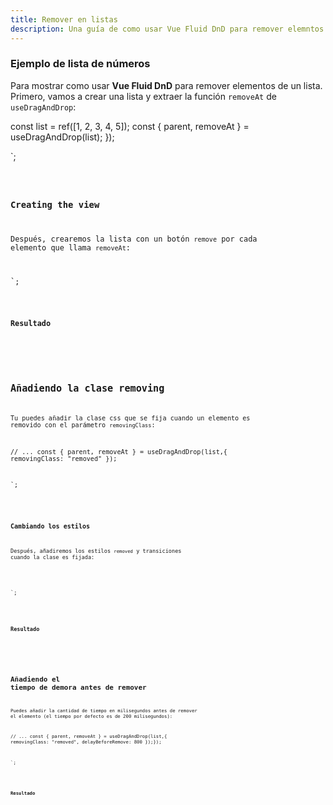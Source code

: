 ```yaml
---
title: Remover en listas
description: Una guía de como usar Vue Fluid DnD para remover elemntos en una lista.
---
```



### Ejemplo de lista de números

Para mostrar como usar **Vue Fluid DnD** para remover elementos de un lista.
Primero, vamos a crear una lista y extraer la función `removeAt` de `useDragAndDrop`:


const list = ref([1, 2, 3, 4, 5]);
const { parent, removeAt } = useDragAndDrop(list);
});

</script>`;



<Code code={listOfNumbers} lang="vue" mark={highlightsListOfNumbers} />

### Creating the view

Después, crearemos la lista con un botón `remove` por cada elemento que llama `removeAt`:


<template>
   <ul ref="parent" class="number-list">
    <li class="number" v-for="(element, index) in list" :index="index" :key="element">
      {{ element }}
      <button class="remove-button" @click="removeAt(index)">x</button>
    </li>
  </ul>
</template>
`;

<Code code={listOfNumbersDroppable} lang="vue" mark={highlightsDroppable} />

### Resultado

<div class="p-8 bg-[var(--sl-color-gray-6)]">
  <ListWithRemove client:load />
</div>

## Añadiendo la clase removing

Tu puedes añadir la clase css que se fija cuando un elemento es removido con el parámetro `removingClass`:

// ...
const { parent, removeAt } = useDragAndDrop(list,{
  removingClass: "removed"
});

</script>`;

<Code code={listOfNumbersWithRemovingClass} lang="vue" mark={highlightsRemovingClass}/>

### Cambiando los estilos

Después, añadiremos los estilos `removed` y transiciones cuando la clase es fijada:


<style scoped>
.number{
  /*
      ...
  */
  opacity: 1;
  transition: opacity 200ms ease;
}
.number.removed{
  opacity: 0;
}
</style>
`;

<Code code={stylesRemovingClass} lang="vue" mark={highlightsStylesRemovingClass} />

### Resultado

<div class="p-8 bg-[var(--sl-color-gray-6)]">
  <ListWithRemove removingClass="removed" client:load  />
</div>


## Añadiendo el tiempo de demora antes de remover

Puedes añadir la cantidad de tiempo en milisegundos antes de remover el elemento (el tiempo por defecto es de 200 milisegundos):

// ...
const { parent, removeAt } = useDragAndDrop(list,{
  removingClass: "removed",
  delayBeforeRemove: 800
});});

</script>`;

<Code code={listOfNumbersDelay} lang="vue" mark={highlightsDelay}/>

### Resultado

<div class="p-8 bg-[var(--sl-color-gray-6)]">
  <ListWithRemove removingClass="removed" delayBeforeRemove={800} client:load  />
</div>